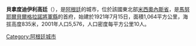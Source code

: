 {{Coord|26|15|S|53|59|W|display=title}}

'''貝拿度迪伊利高廷'''（{{lang-es|Bernardo de Irigoyen}}），是[[阿根廷|阿根廷]]的城市，位於該國東北部[[米西奧內斯省_(阿根廷)|米西奧內斯省]]，是[[馬努耶爾貝爾格拉諾將軍縣|馬努耶爾貝爾格拉諾將軍縣]]的首府，始建於1921年7月15日，面積1,064平方公里，海拔高度835米，2001年人口5,576，人口密度每平方公里10人。

{{Argentina-geo-stub}}
[[Category:阿根廷城市|Category:阿根廷城市]]